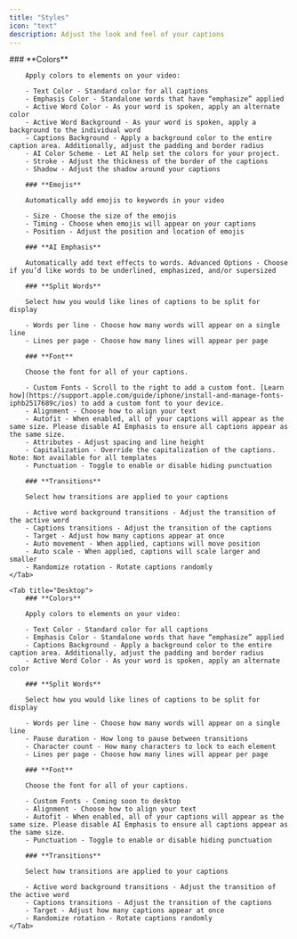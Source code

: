 ```yaml
---
title: "Styles"
icon: "text"
description: Adjust the look and feel of your captions
---
```


<Tabs>
    <Tab title="iOS">
        ### **Colors**

        Apply colors to elements on your video:

        - Text Color - Standard color for all captions
        - Emphasis Color - Standalone words that have “emphasize” applied
        - Active Word Color - As your word is spoken, apply an alternate color
        - Active Word Background - As your word is spoken, apply a background to the individual word
        - Captions Background - Apply a background color to the entire caption area. Additionally, adjust the padding and border radius
        - AI Color Scheme - Let AI help set the colors for your project.
        - Stroke - Adjust the thickness of the border of the captions
        - Shadow - Adjust the shadow around your captions

        ### **Emojis**

        Automatically add emojis to keywords in your video

        - Size - Choose the size of the emojis
        - Timing - Choose when emojis will appear on your captions
        - Position - Adjust the position and location of emojis

        ### **AI Emphasis**

        Automatically add text effects to words. Advanced Options - Choose if you’d like words to be underlined, emphasized, and/or supersized

        ### **Split Words**

        Select how you would like lines of captions to be split for display

        - Words per line - Choose how many words will appear on a single line
        - Lines per page - Choose how many lines will appear per page

        ### **Font**

        Choose the font for all of your captions.

        - Custom Fonts - Scroll to the right to add a custom font. [Learn how](https://support.apple.com/guide/iphone/install-and-manage-fonts-iphb2517689c/ios) to add a custom font to your device.
        - Alignment - Choose how to align your text
        - Autofit - When enabled, all of your captions will appear as the same size. Please disable AI Emphasis to ensure all captions appear as the same size.
        - Attributes - Adjust spacing and line height
        - Capitalization - Override the capitalization of the captions. Note: Not available for all templates
        - Punctuation - Toggle to enable or disable hiding punctuation

        ### **Transitions**

        Select how transitions are applied to your captions

        - Active word background transitions - Adjust the transition of the active word
        - Captions transitions - Adjust the transition of the captions
        - Target - Adjust how many captions appear at once
        - Auto movement - When applied, captions will move position
        - Auto scale - When applied, captions will scale larger and smaller
        - Randomize rotation - Rotate captions randomly
    </Tab>

    <Tab title="Desktop">
        ### **Colors**

        Apply colors to elements on your video:

        - Text Color - Standard color for all captions
        - Emphasis Color - Standalone words that have “emphasize” applied
        - Captions Background - Apply a background color to the entire caption area. Additionally, adjust the padding and border radius
        - Active Word Color - As your word is spoken, apply an alternate color

        ### **Split Words**

        Select how you would like lines of captions to be split for display

        - Words per line - Choose how many words will appear on a single line
        - Pause duration - How long to pause between transitions
        - Character count - How many characters to lock to each element
        - Lines per page - Choose how many lines will appear per page

        ### **Font**

        Choose the font for all of your captions.

        - Custom Fonts - Coming soon to desktop
        - Alignment - Choose how to align your text
        - Autofit - When enabled, all of your captions will appear as the same size. Please disable AI Emphasis to ensure all captions appear as the same size.
        - Punctuation - Toggle to enable or disable hiding punctuation

        ### **Transitions**

        Select how transitions are applied to your captions

        - Active word background transitions - Adjust the transition of the active word
        - Captions transitions - Adjust the transition of the captions
        - Target - Adjust how many captions appear at once
        - Randomize rotation - Rotate captions randomly
    </Tab>
</Tabs>